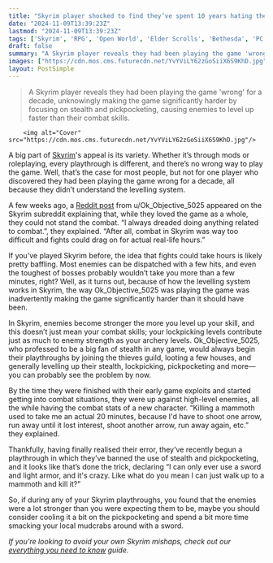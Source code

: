 ```yaml
---
title: "Skyrim player shocked to find they’ve spent 10 years hating the RPG’s combat all because they’ve been accidentally abusing the levelling system this whole time"
date: "2024-11-09T13:39:23Z"
lastmod: "2024-11-09T13:39:23Z"
tags: ['Skyrim', 'RPG', 'Open World', 'Elder Scrolls', 'Bethesda', 'PC', 'Xbox', 'PS', 'Modding']
draft: false
summary: "A Skyrim player reveals they had been playing the game 'wrong' for a decade, unknowingly making the game significantly harder by focusing on stealth and pickpocketing, causing enemies to level up faster than their combat skills."
images: ["https://cdn.mos.cms.futurecdn.net/YvYViLY62zGoSiiX6S9KhD.jpg"]
layout: PostSimple
---
```

> A Skyrim player reveals they had been playing the game 'wrong' for a decade, unknowingly making the game significantly harder by focusing on stealth and pickpocketing, causing enemies to level up faster than their combat skills.


        <img alt="Cover" src="https://cdn.mos.cms.futurecdn.net/YvYViLY62zGoSiiX6S9KhD.jpg"/>
        
A big part of [Skyrim](https://www.gamesradar.com/skyrim/)'s appeal is its variety. Whether it’s through mods or roleplaying, every playthrough is different, and there’s no wrong way to play the game. Well, that’s the case for most people, but not for one player who discovered they had been playing the game wrong for a decade, all because they didn’t understand the levelling system.

A few weeks ago, a [Reddit post](https://www.reddit.com/r/skyrim/comments/1g6umpn/i_found_out_ive_been_playing_skyrim_wrong_for/?utm_source=share&utm_medium=web3x&utm_name=web3xcss&utm_term=1&utm_content=share_button) from u/Ok_Objective_5025 appeared on the Skyrim subreddit explaining that, while they loved the game as a whole, they could not stand the combat. “I always dreaded doing anything related to combat.”, they explained. “After all, combat in Skyrim was way too difficult and fights could drag on for actual real-life hours.”

If you’ve played Skyrim before, the idea that fights could take hours is likely pretty baffling. Most enemies can be dispatched with a few hits, and even the toughest of bosses probably wouldn’t take you more than a few minutes, right? Well, as it turns out, because of how the levelling system works in Skyrim, the way Ok_Objective_5025 was playing the game was inadvertently making the game significantly harder than it should have been. 

In Skyrim, enemies become stronger the more you level up your skill, and this doesn’t just mean your combat skills; your lockpicking levels contribute just as much to enemy strength as your archery levels. Ok_Objective_5025, who professed to be a big fan of stealth in any game, would always begin their playthroughs by joining the thieves guild, looting a few houses, and generally levelling up their stealth, lockpicking, pickpocketing and more—you can probably see the problem by now.

By the time they were finished with their early game exploits and started getting into combat situations, they were up against high-level enemies, all the while having the combat stats of a new character. “Killing a mammoth used to take me an actual 20 minutes, because I'd have to shoot one arrow, run away until it lost interest, shoot another arrow, run away again, etc.” they explained.

Thankfully, having finally realised their error, they’ve recently begun a playthrough in which they’ve banned the use of stealth and pickpocketing, and it looks like that’s done the trick, declaring “I can only ever use a sword and light armor, and it's crazy. Like what do you mean I can just walk up to a mammoth and kill it?”

So, if during any of your Skyrim playthroughs, you found that the enemies were a lot stronger than you were expecting them to be, maybe you should consider cooling it a bit on the pickpocketing and spend a bit more time smacking your local mudcrabs around with a sword.

*If you're looking to avoid your own Skyrim mishaps, check out our *[<em>everything you need to know</em>](https://www.gamesradar.com/skyrim-guide/)* guide.*
        